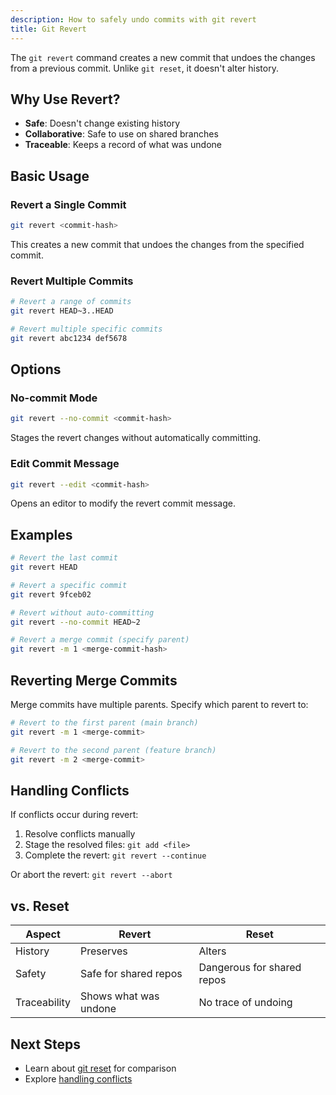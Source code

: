 ```yaml
---
description: How to safely undo commits with git revert
title: Git Revert
---
```


The `git revert` command creates a new commit that undoes the changes from a previous commit. Unlike `git reset`, it doesn't alter history.

## Why Use Revert?

- **Safe**: Doesn't change existing history
- **Collaborative**: Safe to use on shared branches
- **Traceable**: Keeps a record of what was undone

## Basic Usage

### Revert a Single Commit

```bash
git revert <commit-hash>
```

This creates a new commit that undoes the changes from the specified commit.

### Revert Multiple Commits

```bash
# Revert a range of commits
git revert HEAD~3..HEAD

# Revert multiple specific commits
git revert abc1234 def5678
```

## Options

### No-commit Mode

```bash
git revert --no-commit <commit-hash>
```

Stages the revert changes without automatically committing.

### Edit Commit Message

```bash
git revert --edit <commit-hash>
```

Opens an editor to modify the revert commit message.

## Examples

```bash
# Revert the last commit
git revert HEAD

# Revert a specific commit
git revert 9fceb02

# Revert without auto-committing
git revert --no-commit HEAD~2

# Revert a merge commit (specify parent)
git revert -m 1 <merge-commit-hash>
```

## Reverting Merge Commits

Merge commits have multiple parents. Specify which parent to revert to:

```bash
# Revert to the first parent (main branch)
git revert -m 1 <merge-commit>

# Revert to the second parent (feature branch)
git revert -m 2 <merge-commit>
```

## Handling Conflicts

If conflicts occur during revert:

1. Resolve conflicts manually
2. Stage the resolved files: `git add <file>`
3. Complete the revert: `git revert --continue`

Or abort the revert: `git revert --abort`

## vs. Reset

| Aspect | Revert | Reset |
|--------|--------|-------|
| History | Preserves | Alters |
| Safety | Safe for shared repos | Dangerous for shared repos |
| Traceability | Shows what was undone | No trace of undoing |

## Next Steps

- Learn about [git reset](/docs/2-git-basics/commands/git-reset) for comparison
- Explore [handling conflicts](/docs/2-git-basics/commands/handling-conflicts)
